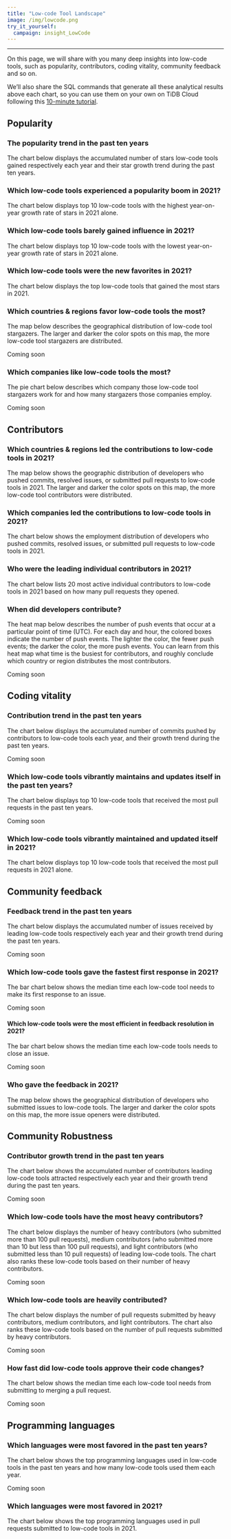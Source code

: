 ```yaml
---
title: "Low-code Tool Landscape"
image: /img/lowcode.png
try_it_yourself:
  campaign: insight_LowCode
---
```



-----------------------
On this page, we will share with you many deep insights into low-code tools, such as popularity, contributors, coding vitality, community feedback and so on. 

We’ll also share the SQL commands that generate all these analytical results above each chart, so you can use them on your own on TiDB Cloud following this [10-minute tutorial](/blog/try-it-yourself/). 


## Popularity

### The popularity trend in the past ten years

The chart below displays the accumulated number of stars low-code tools gained respectively each year and their star growth trend during the past ten years.

<CommonChart
  chart='dynamic-stars'
  category='archive-2021-top10-star-racing'
  formatSql={false}
  repo='nocode_repos'
/>

### Which low-code tools experienced a popularity boom in 2021?

The chart below displays top 10 low-code tools with the highest year-on-year growth rate of stars in 2021 alone.


<CommonChart
  chart='yoychart'
  category='archive-2021-top20-by-stars-yoy'
  formatSql={false}
  repo='nocode_repos'
/>


### Which low-code tools barely gained influence in 2021?

The chart below displays top 10 low-code tools with the lowest year-on-year growth rate of stars in 2021 alone. 

<CommonChart
  chart='yoychart'
  category='archive-2021-bottom10-by-yoy'
  formatSql={false}
  repo='nocode_repos'
/>

### Which low-code tools were the new favorites in 2021?

The chart below displays the top low-code tools that gained the most stars in 2021. 

<CommonChart
  chart='barchart'
  category='archive-2021-top10-by-stars'
  n={10}
  formatSql={false}
  categoryIndex='repo_name'
  valueIndex='stars'
  seriesName='Stars'
  repo='nocode_repos'
/>

### Which countries & regions favor low-code tools the most? 

The map below describes the geographical distribution of low-code tool stargazers. The larger and darker the color spots on this map, the more low-code tool stargazers are distributed.

Coming soon

### Which companies like low-code tools the most?

The pie chart below describes which company those low-code tool stargazers work for and how many stargazers those companies employ.

Coming soon

## Contributors 

### Which countries & regions led the contributions to low-code tools in 2021? 

The map below shows the geographic distribution of developers who pushed commits, resolved issues, or submitted pull requests to low-code tools in 2021. The larger and darker the color spots on this map, the more low-code tool contributors were distributed. 

<CommonChart
  chart='worldmapchart'
  category='archive-2021-top10-by-regions'
  formatSql={false}
  categoryIndex='country_code'
  valueIndex='users_count'
  seriesName='Contributors'
  repo='nocode_repos'
/>

### Which companies led the contributions to low-code tools in 2021?

The chart below shows the employment distribution of developers who pushed commits, resolved issues, or submitted pull requests to low-code tools in 2021.

<CommonChart
  chart='barchart'
  category='archive-2021-top20-by-companies'
  formatSql={false}
  categoryIndex='company'
  valueIndex='users_count'
  seriesName='Contributors'
  categoryType={false}
  repo='nocode_repos'
/>


### Who were the leading individual contributors in 2021?

The chart below lists 20 most active individual contributors to low-code tools in 2021 based on how many pull requests they opened. 

<CommonChart
  chart='barchart'
  category='archive-2021-top20-by-developers'
  formatSql={false}
  categoryIndex='actor_login'
  valueIndex='pr_count'
  categoryType='owner'
  seriesName='PRs'
  repo='nocode_repos'
/>

### When did developers contribute?

The heat map below describes the number of push events that occur at a particular point of time (UTC). For each day and hour, the colored boxes indicate the number of push events. The lighter the color, the fewer push events; the darker the color, the more push events. You can learn from this heat map what time is the busiest for contributors, and roughly conclude which country or region distributes the most contributors.

Coming soon

## Coding vitality 

### Contribution trend in the past ten years

The chart below displays the accumulated number of commits pushed by contributors to low-code tools each year, and their growth trend during the past ten years.


Coming soon

### Which low-code tools vibrantly maintains and updates itself in the past ten years?

The chart below displays top 10 low-code tools that received the most pull requests in the past ten years. 

Coming soon

### Which low-code tools vibrantly maintained and updated itself in 2021?

The chart below displays top 10 low-code tools that received the most pull requests in 2021 alone.

<CommonChart
  chart='barchart'
  category='archive-2021-top10-by-prs'
  n={20}
  formatSql={false}
  categoryIndex='repo_name'
  valueIndex='num'
  seriesName='PRs'
  repo='nocode_repos'
/>


## Community feedback 

### Feedback trend in the past ten years

The chart below displays the accumulated number of issues received by leading low-code tools respectively each year and their growth trend during the past ten years. 

Coming soon


### Which low-code tools gave the fastest first response in 2021?

The bar chart below shows the median time each low-code tool needs to make its first response to an issue.

Coming soon

#### Which low-code tools were the most efficient in feedback resolution in 2021?

The bar chart below shows the median time each low-code tools needs to close an issue.

Coming soon


### Who gave the feedback in 2021?

The map below shows the geographical distribution of developers who submitted issues to low-code tools. The larger and darker the color spots on this map, the more issue openers were distributed. 


## Community Robustness

### Contributor growth trend in the past ten years

The chart below shows the accumulated number of contributors leading low-code tools attracted respectively each year and their growth trend during the past ten years. 

Coming soon

### Which low-code tools have the most heavy contributors? 

The chart below displays the number of heavy contributors (who submitted more than 100 pull requests), medium contributors (who submitted more than 10 but less than 100 pull requests), and light contributors (who submitted less than 10 pull requests) of leading low-code tools. The chart also ranks these low-code tools based on their number of heavy contributors. 

Coming soon


### Which low-code tools are heavily contributed?

The chart below displays the number of pull requests submitted by heavy contributors, medium contributors, and light contributors. The chart also ranks these low-code tools based on the number of pull requests submitted by heavy contributors. 

Coming soon


### How fast did low-code tools approve their code changes?

The chart below shows the median time each low-code tool needs from submitting to merging a pull request.

Coming soon


## Programming languages

### Which languages were most favored in the past ten years?

The chart below shows the top programming languages used in low-code tools in the past ten years and how many low-code tools used them each year.

Coming soon

### Which languages were most favored in 2021?

The chart below shows the top programming languages used in pull requests submitted to low-code tools in 2021. 

<CommonChart
  chart='barchart'
  category='archive-2021-top5-by-languages'
  formatSql={false}
  categoryIndex='language'
  valueIndex='COUNT(*)'
  categoryType='lang'
  seriesName='PRs'
  repo='nocode_repos'
/>


